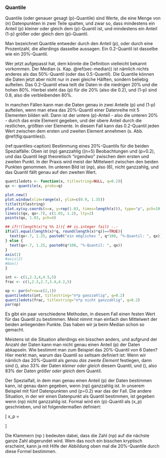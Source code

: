 ### Quantile {#sec-quantile}

Quantile (oder genauer gesagt \(p\)-Quantile) sind Werte, die eine Menge von \(n\) Datenpunkten in zwei Teile spalten, und zwar so, dass mindestens ein Anteil \(p\) kleiner oder gleich dem \(p\)-Quantil ist, und mindestens ein Anteil \(1-p\) größer oder gleich dem \(p\)-Quantil.

Man bezeichnet Quantile entweder durch den Anteil \(p\), oder durch eine Prozentzahl, die allerdings dasselbe aussagen. Ein 0.2-Quantil ist dasselbe wie ein 20%-Quantil.

Wer jetzt aufgepasst hat, dem könnte die Definition vielleicht bekannt vorkommen. Der Median (s. Kap. \@ref(sec-median)) ist nämlich nichts anderes als das 50%-Quantil (oder das 0.5-Quantil). Die Quantile können die Daten jetzt aber nicht nur in zwei gleiche Hälften, sondern beliebig aufteilen. Das 0.2-Quantil etwa teilt die Daten in die niedrigen 20% und die hohen 80%. Hierbei steht das \(p\) für die 20% (also die 0.2), und \(1-p\) sind 0.8, also die verbleibenden 80%.

In manchen Fällen kann man die Daten genau in zwei Anteile \(p\) und \(1-p\) aufteilen, wenn man etwa das 20%-Quantil einer Datenreihe mit 5 Elementen bilden will. Dann ist der untere \(p\)-Anteil - also die unteren 20% - durch das erste Element gegeben, und der obere Anteil durch die restlichen, größten vier Elemente. In diesem Fall kann das 0.2-Quantil jeden Wert zwischen dem ersten und zweiten Element annehmen (s. Abb. \@ref(fig:quantiles)).

(ref:quantiles-caption) Bestimmung eines 20%-Quantils für die beiden Spezialfälle: Oben ist \(n\cdot p\) ganzzahlig (\(n=5\) Beobachtungen und \(p=0.2\), und das Quantil liegt theoretisch "irgendwo" zwischen dem ersten und zweiten Punkt. In der Praxis wird meist der Mittelwert zwischen den beiden Punkten genommen. Im unteren Bild ist \(n\cdot p\), also \(6\cdot 0.2\), nicht ganzzahlig, und das Quantil fällt genau auf den zweiten Wert.

```r
quantiledots <- function(x, titlestring=NULL, q=0.2){
qx <- quantile(x, probs=q)

plot.new()
plot.window(xlim=range(x), ylim=c(0.9, 1.35))
title(titlestring)
plot.xy(xy.coords(x=x, y=rep(1.03, times=length(x))), type="p", pch=19, cex=2, col=3)
lines(c(qx, qx+.7), c(1.03, 1.2), lty=2)
points(qx, 1.03, pch=4)

## if(!(length(x)*q %% 1)){ ## is.integer failt -.-
if(all.equal(length(x)*q, round(length(x)*q))==TRUE){
  text(qx+.7, 1.25, paste0("ein mögliches ", q*100, "%-Quantil: ", qx))
} else {
  text(qx+.7, 1.25, paste0(q*100, "%-Quantil: ", qx))
}
axis(1)
#axis(2)
#box()
}

int <- c(1,2.3,4,4.5,5)
frac <- c(1,2.3,2.7,3.4,4.2,5)

op <- par(mfrow=c(2,1))
quantiledots(int, titlestring="n*p ganzzahlig", q=0.2)
quantiledots(frac, titlestring="n*p nicht ganzzahlig", q=0.2)
par(op)
```

Es gibt ein paar verschiedene Methoden, in diesem Fall einen festen Wert für das Quantil zu bestimmen. Meist nimmt man einfach den Mittelwert der beiden anliegenden Punkte. Das haben wir ja beim Median schon so gemacht.

Meistens ist die Situation allerdings ein bisschen anders, und aufgrund der Anzahl der Daten kann man nicht genau einen Anteil \(p\) der Daten abkapseln. Wie bestimmt man zum Beispiel das 20%-Quantil von 6 Daten? Hier merkt man, warum das Quantil so seltsam definiert ist: Wenn wir nämlich das 20%-Quantil als *genau das zweite Element* festlegen, dann sind \(\frac{2}{6}\), also 33% der Daten *kleiner oder gleich* diesem Quantil, und \(\frac{5}{6}\), also 83% der Daten *größer oder gleich* dem Quantil.

Der Spezialfall, in dem man genau einen Anteil \(p\) der Daten bestimmen kann, ist genau dann gegeben, wenn \(n\cdot p\) ganzzahlig ist. In unserem Beispiel mit fünf Datenpunkten und \(p=0.2\) war das der Fall. Die andere Situation, in der wir einen Datenpunkt als Quantil bestimmen, ist gegeben wenn \(n\cdot p\) nicht ganzzahlig ist. Formal wird ein \(p\)-Quantil als \(x_p\) geschrieben, und ist folgendermaßen definiert:

\[ x_p = \begin{cases} \frac{1}{2} (x_{(np)} + x_{(np+1)}) & \text{falls } np \text{ ganzzahlig}\\ x_{(\lfloor np \rfloor +1)} & \text{falls } np \text{ nicht ganzzahlig} \end{cases} \]

Die Klammern \(\lfloor np \rfloor\) bedeuten dabei, dass die Zahl \(np\) auf die nächste ganze Zahl abgerundet wird. Wem das noch ein bisschen kryptisch erscheint, kann ja mit Hilfe der Abbildung oben mal die 20%-Quantile durch diese Formel bestimmen.